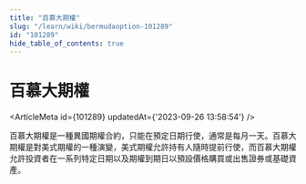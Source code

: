 ```yaml
---
title: "百慕大期權"
slug: "/learn/wiki/bermudaoption-101289"
id: "101289"
hide_table_of_contents: true
---
```



# 百慕大期權

<ArticleMeta id={101289} updatedAt={'2023-09-26 13:58:54'} />
<div className='border-solid border-b border-t-0 my-4 border-[var(--ifm-color-gray-300)]' />

百慕大期權是一種異國期權合約，只能在預定日期行使，通常是每月一天。百慕大期權是對美式期權的一種演變，美式期權允許持有人隨時提前行使，而百慕大期權允許投資者在一系列特定日期以及期權到期日以預設價格購買或出售證券或基礎資產。
